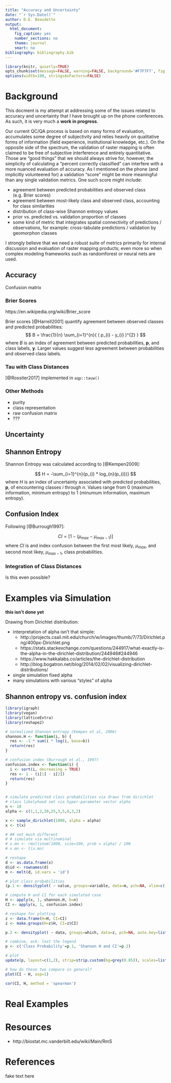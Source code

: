 ```yaml
---
title: "Accuracy and Uncertainty"
date: "`r Sys.Date()`"
author: D.E. Beaudette
output:
  html_document:
    fig_caption: yes
    number_sections: no
    theme: journal
    smart: no
bibliography: bibliography.bib
---
```

  
```r
library(knitr, quietly=TRUE)
opts_chunk$set(message=FALSE, warning=FALSE, background='#F7F7F7', fig.retina=2, dev='png', tidy=FALSE, verbose=FALSE)
options(width=100, stringsAsFactors=FALSE)
```

# Background

This docment is my attempt at addressing some of the issues related to accuracy and uncertainty that I have brought up on the phone conferences. As such, it is very much a **work in progress**.

Our current QC/QA process is based on many forms of evaluation, accumulates some degree of subjectivity and relies heavily on qualitative forms of information (field experience, institutional knowledge, etc.).  On the opposite side of the spectrum, the validation of raster mapping is often claimed to be free of subjective interference and entirely quantitative. Those are "good things" that we should always strive for, however, the simplicity of calculating a "percent correctly classified" can interfere with a more nuanced evaluation of accuracy. As I mentioned on the phone (and implicitly volunteered for) a validation "score" might be more meaningful than any single validation metrics. One such score might include:

  * agreement between predicted probabilities and observed class (e.g. Brier scores)
  * agreement between most-likely class and observed class, accounting for class similarities
  * distribution of class-wise Shannon entropy values
  * prior vs. predicted vs. validation proportion of classes
  * some kind of metric that integrates spatial connectivity of predictions / observations, for example: cross-tabulate predictions / validation by geomorphon classes

I strongly believe that we need a robust suite of metrics primarily for internal discussion and evaluation of raster mapping products; even more so when complex modeling frameworks such as randomforest or neural nets are used.

## Accuracy

Confusion matrix

### Brier Scores
https://en.wikipedia.org/wiki/Brier_score

Brier scores [@Harrell2001] quantify agreement between observed classes and predicted probabilities:
$$ B = \frac{1}{n} \sum_{i=1}^{n}{ ( p_{i} - y_{i} )^{2}  }  $$
where $B$ is an index of agreement between predicted probabilities, $\mathbf{p}$, and class labels, $\mathbf{y}$. Larger values suggest less agreement between probabilities and observed class labels.


### Tau with Class Distances

[@Rossiter2017] implemented in `aqp::tauw()`


### Other Methods
  * purity
  * class representation
  * raw confusion matrix
  * ???


## Uncertainty

## Shannon Entropy

Shannon Entropy was calculated according to [@Kempen2009]:

$$ H = -\sum_{i=1}^{n}{p_{i} * log_{n}(p_{i})}  $$
where $H$ is an index of uncertainty associated with predicted probabilities, $\mathbf{p}$, of encountering classes $i$ through $n$. Values range from 0 (maximum information, minimum entropy) to 1 (minumum information, maximum entropy).

## Confusion Index

Following [@Burrough1997]:

$$ \mathit{CI} = [1 - (\mu_{max} - \mu_{max-1})] $$
where $\mathit{CI}$ is and index confusion between the first most likely, $\mu_{max}$, and second most likey, $\mu_{max-1}$, class probabilities.

### Integration of Class Distances
Is this even possible?


# Examples via Simulation
**this isn't done yet**

Drawing from Dirichlet distribution:

  * interpretation of alpha isn't that simple:
    + http://projects.csail.mit.edu/church/w/images/thumb/7/73/Dirichlet.png/400px-Dirichlet.png
    + https://stats.stackexchange.com/questions/244917/what-exactly-is-the-alpha-in-the-dirichlet-distribution/244946#244946
    + https://www.hakkalabs.co/articles/the-dirichlet-distribution
    + http://blog.bogatron.net/blog/2014/02/02/visualizing-dirichlet-distributions/
  * single simulation fixed alpha
  * many simulations with various "styles" of alpha


## Shannon entropy vs. confusion index
```r
library(igraph)
library(vegan)
library(latticeExtra)
library(reshape2)

# normalized Shannon entropy (Kempen et al, 2006)
shannon.H <- function(i, b) {
  res <- -1 * sum(i * log(i, base=b))
  return(res)
}

# confusion index (Burrough et al., 1997)
confusion.index <- function(i) {
  i <- sort(i, decreasing = TRUE)
  res <- 1 - (i[1] - i[2])
  return(res)
}


# simulate predicted class probabilities via draws from dirichlet 
# class likelyhood set via hyper-parameter vector alpha
n <- 10
alpha <- c(1,1,2,20,25,3,5,6,3,2)

x <- sample_dirichlet(1000, alpha = alpha)
x <- t(x)

# ## not much different
# # simulate via multinominal
# x.mn <- rmultinom(1000, size=100, prob = alpha) / 100
# x.mn <- t(x.mn)

# reshape
d <- as.data.frame(x)
d$id <- rownames(d)
m <- melt(d, id.vars = 'id')

# plot class probabilities
(p.1 <- densityplot( ~ value, groups=variable, data=m, pch=NA, xlim=c(-0.1, 1.1)))
```


```r
# compute H and CI for each simulated case
H <- apply(x, 1, shannon.H, b=n)
CI <- apply(x, 1, confusion.index)

# reshape for plotting
z <- data.frame(H=H, CI=CI)
z <- make.groups(H=z$H, CI=z$CI)

p.2 <- densityplot( ~ data, groups=which, data=z, pch=NA, auto.key=list(columns=2, lines=TRUE, points=FALSE), xlim=c(-0.1, 1.1))

# combine, ack: lost the legend
p <- c('Class Probability'=p.1, 'Shannon H and CI'=p.2)

# plot
update(p, layout=c(1,2), strip=strip.custom(bg=grey(0.85)), scales=list(y=list(rot=0), x=list(tick.number=10)))
```

```r
# how do these two compare in general?
plot(CI ~ H, asp=1)

cor(CI, H, method = 'spearman')
```



# Real Examples


# Resources

 * http://biostat.mc.vanderbilt.edu/wiki/Main/RmS

# References
fake text here








